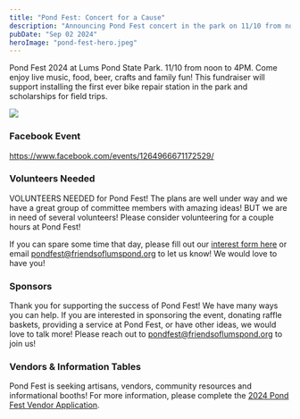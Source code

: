 ```yaml
---
title: "Pond Fest: Concert for a Cause"
description: "Announcing Pond Fest concert in the park on 11/10 from noon to 4PM."
pubDate: "Sep 02 2024"
heroImage: "pond-fest-hero.jpeg"
---
```


Pond Fest 2024 at Lums Pond State Park. 11/10 from noon to 4PM. Come enjoy live music, food, beer, crafts and family fun! This fundraiser will support installing the first ever bike repair station in the park and scholarships for field trips.


<Image class="full" src="pond-fest-banner.png"></Image>

### Facebook Event

https://www.facebook.com/events/1264966671172529/

### Volunteers Needed

VOLUNTEERS NEEDED for Pond Fest!
The plans are well under way and we have a great group of committee members with amazing ideas! BUT we are in need of several volunteers! Please consider volunteering for a couple hours at Pond Fest!

If you can spare some time that day, please fill out our [interest form here](https://forms.gle/41JAhPRMFMQ4jjDX9) or email <a href="mailto:pondfest@friendsoflumspond.org">pondfest@friendsoflumspond.org</a> to let us know! We would love to have you!

### Sponsors

Thank you for supporting the success of Pond Fest! We have many ways you can help. If you are interested in sponsoring the event, donating raffle baskets, providing a service at Pond Fest, or have other ideas, we would love to talk more! Please reach out to <a href="mailto:pondfest@friendsoflumspond.org">pondfest@friendsoflumspond.org</a> to join us!

### Vendors & Information Tables

Pond Fest is seeking artisans, vendors, community resources and informational booths! For more information, please complete the [2024 Pond Fest Vendor Application](https://forms.gle/sqHNAaYEenZryCyq9).
